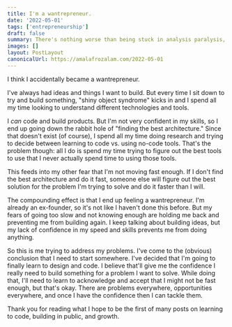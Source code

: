 ```yaml
---
title: I'm a wantrepreneur.
date: '2022-05-01'
tags: ['entrepreneurship']
draft: false
summary: There's nothing worse than being stuck in analysis paralysis, but being in analysis paralysis because you're not confident just sucks.
images: []
layout: PostLayout
canonicalUrl: https://amalafrozalam.com/2022-05-01
---
```


I think I accidentally became a wantrepreneur.

I've always had ideas and things I want to build. But every time I sit down to try and build something, "shiny object syndrome" kicks in and I spend all my time looking to understand different technologies and tools.

I _can_ code and build products. But I'm not very confident in my skills, so I end up going down the rabbit hole of "finding the best architecture." Since that doesn't exist (of course), I spend all my time doing research and trying to decide between learning to code vs. using no-code tools. That's the problem though: all I do is spend my time trying to figure out the best tools to use that I never actually spend time to using those tools.

This feeds into my other fear that I'm not moving fast enough. If I don't find the best architecture and do it fast, someone else will figure out the best solution for the problem I'm trying to solve and do it faster than I will.

The compounding effect is that I end up feeling a wantrepreneur. I'm already an ex-founder, so it's not like I haven't done this before. But my fears of going too slow and not knowing enough are holding me back and preventing me from building again. I keep talking about building ideas, but my lack of confidence in my speed and skills prevents me from doing anything.

So this is me trying to address my problems. I've come to the (obvious) conclusion that I need to start somewhere. I've decided that I'm going to finally learn to design and code. I believe that'll give me the confidence I really need to build something for a problem I want to solve. While doing that, I'll need to learn to acknowledge and accept that I might not be fast enough, but that's okay. There are problems everywhere, opportunities everywhere, and once I have the confidence then I can tackle them.

Thank you for reading what I hope to be the first of many posts on learning to code, building in public, and growth.

